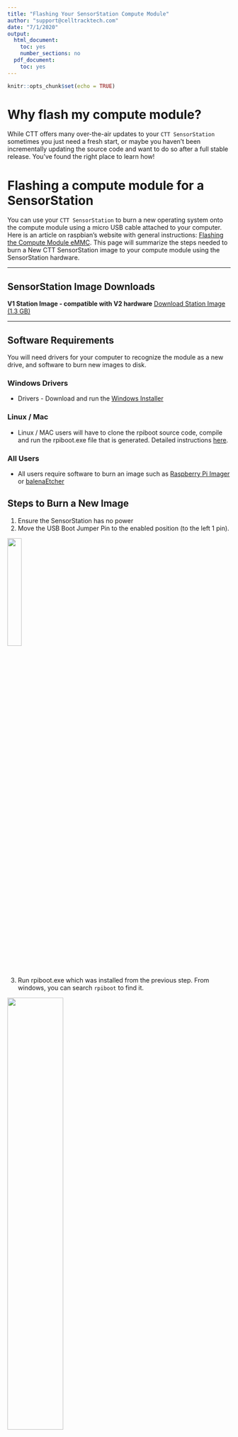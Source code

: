 ```yaml
---
title: "Flashing Your SensorStation Compute Module"
author: "support@celltracktech.com"
date: "7/1/2020"
output:
  html_document:
    toc: yes
    number_sections: no
  pdf_document:
    toc: yes
---
```


```r
knitr::opts_chunk$set(echo = TRUE)
```

# Why flash my compute module? 

While CTT offers many over-the-air updates to your `CTT SensorStation` sometimes you just need a fresh start, or maybe you haven't been incrementally updating the source code and want to do so after a full stable release. You've found the right place to learn how!

# Flashing a compute module for a SensorStation

You can use your `CTT SensorStation` to burn a new operating system onto the compute module using a micro USB cable attached to your computer. Here is an article on raspbian's website with general instructions: [Flashing the Compute Module eMMC](https://www.raspberrypi.org/documentation/hardware/computemodule/cm-emmc-flashing.md). This page will summarize the steps needed to burn a New CTT SensorStation image to your compute module using the SensorStation hardware.

***

## SensorStation Image Downloads
**V1 Station Image - compatible with V2 hardware** [Download Station Image	(1.3 GB)](https://s3.amazonaws.com/media.celltracktech.com/sensor-station/d7522108-017e-11ea-86b6-784f43a7974d/sensor-station.2020-03-23.zip)

***

## Software Requirements
You will need drivers for your computer to recognize the module as a new drive, and software to burn new images to disk.

### Windows Drivers

* Drivers - Download and run the [Windows Installer](https://github.com/raspberrypi/usbboot/raw/master/win32/rpiboot_setup.exe)

### Linux / Mac

* Linux / MAC users will have to clone the rpiboot source code, compile and run the rpiboot.exe file that is generated. Detailed instructions [here](https://www.raspberrypi.org/documentation/hardware/computemodule/cm-emmc-flashing.md).

### All Users

* All users require software to burn an image such as [Raspberry Pi Imager](https://www.raspberrypi.org/downloads/) or [balenaEtcher](https://www.balena.io/etcher/)


## Steps to Burn a New Image

1. Ensure the SensorStation has no power
2. Move the USB Boot Jumper Pin to the enabled position (to the left 1 pin).

![](/Users/davidlapuma/github/ctt_documentation/images/boot_enabled2.png){#id .class width=25%}

3. Run rpiboot.exe which was installed from the previous step. From windows, you can search `rpiboot` to find it.

![](/Users/davidlapuma/github/ctt_documentation/images/search_rpiboot.png){#id .class width=50%}

4. Running rpiboot will pop up a console showing a wait message waiting for the module to be detected: 

![](/Users/davidlapuma/github/ctt_documentation/images/run-rpiboot.png){#id .class width=50%}

5. Plug the micro-USB cable into the SensorStation, and into your computer.
6. Power on the SensorStation.
7. The dialog box from rpiboot should disappear after displaying some messages and the module will be available as a new hard drive. (**Do not auto-fix as windows may suggest!**)
8. Run Raspberry Pi Imager

![](/Users/davidlapuma/github/ctt_documentation/images/rpiimager.PNG){#id .class width=50%}

* Select the SensorStation image file on the left.
* Select the Compute Module for the target (middle). `example: RPi-MSGD- 0001 - 7.8 GB`
* Flash the image by clicking on the `WRITE` button.
